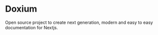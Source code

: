 # Doxium

Open source project to create next generation, modern and easy to easy documentation for Nextjs. 